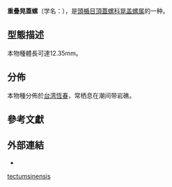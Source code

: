 {{Speciesbox
 | taxon = Cheilea tectumsinensis
 | authority = (Lamarck, 1822)
 | synonyms_ref = {{r|WoRMS_212112}}
 | synonyms =
}}

'''重疊晃蓋螺'''（学名：''{{lang|la|Cheilea tectumsinensis}}''），是[[頭楯目|頭楯目]][[頂蓋螺科|頂蓋螺科]]{{r|WoRMS_212112}}[[晃盖螺属|晃盖螺属]]的一种{{r|shell_442}}。

==型態描述==
本物種體長可達12.35mm{{r|shell_442}}。

==分佈==
本物種分佈於[[台湾|台湾]]{{r|shell_442 |shelldoc_320090219045}}[[恆春|恆春]]{{r|shelldoc_100368}}，常栖息在潮间带岩礁{{r|shell_442|TaiBNET_315184}}。

==參考文獻==
{{reflist |refs=
<ref name="shell_442">{{cite web
 |url=http://shell.sinica.edu.tw/chinese/shellbase_detail.php?science_no=442
 |title=国际贝库：重迭晃盖螺
 |publisher=台湾贝类资料库
 |accessdate=2009-08-11
 |archive-date=2016-03-04
 |archive-url=https://web.archive.org/web/20160304111607/http://shell.sinica.edu.tw/chinese/shellbase_detail.php?science_no=442
 |dead-url=no
 }}</ref>
<ref name="shelldoc_100368">{{shelldoc_100368}}</ref>
<ref name="shelldoc_320090219045">{{shelldoc_320090219045}}</ref>
<ref name="TaiBNET_315184">{{TaiBNET |id=315184
 | title=''Cheilea tectumsinensis'' (Lamarck, 1822) | zh=重疊晃蓋螺 | binomial=Cheilea tectumsinensis | authority=(Lamarck, 1822) | var= | accessdate=2013-01-24}}</ref>
<ref name="WoRMS_212112">{{WoRMS |id=212112
 | title=''Cheilea tectumsinensis'' (Lamarck, 1822) }}</ref>
}}

==外部連結==
* {{wikispecies-inline|Cheilea tectumsinensis|重疊晃蓋螺}}
{{Taxonbar|from=Q5089662}}

[[Category:晃盖螺属|tectumsinensis]]


{{Mollusc-stub}}